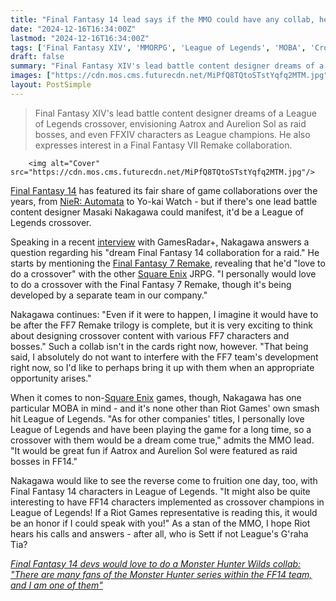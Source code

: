 ```yaml
---
title: "Final Fantasy 14 lead says if the MMO could have any collab, he'd want a League of Legends one: 'A crossover with them would be a dream come true'"
date: "2024-12-16T16:34:00Z"
lastmod: "2024-12-16T16:34:00Z"
tags: ['Final Fantasy XIV', 'MMORPG', 'League of Legends', 'MOBA', 'Crossover', 'Raid', 'Square Enix', 'Riot Games', 'Final Fantasy VII Remake', 'JRPG']
draft: false
summary: "Final Fantasy XIV's lead battle content designer dreams of a League of Legends crossover, envisioning Aatrox and Aurelion Sol as raid bosses, and even FFXIV characters as League champions.  He also expresses interest in a Final Fantasy VII Remake collaboration."
images: ["https://cdn.mos.cms.futurecdn.net/MiPfQ8TQtoSTstYqfq2MTM.jpg"]
layout: PostSimple
---
```

> Final Fantasy XIV's lead battle content designer dreams of a League of Legends crossover, envisioning Aatrox and Aurelion Sol as raid bosses, and even FFXIV characters as League champions.  He also expresses interest in a Final Fantasy VII Remake collaboration.


        <img alt="Cover" src="https://cdn.mos.cms.futurecdn.net/MiPfQ8TQtoSTstYqfq2MTM.jpg"/>
        
[<u>Final Fantasy 14</u>](https://www.gamesradar.com/final-fantasy-xiv/) has featured its fair share of game collaborations over the years, from [<u>NieR: Automata</u>](https://www.gamesradar.com/final-fantasy-14s-next-nier-automata-crossover-is-a-story-yoko-taro-has-never-really-written/) to Yo-kai Watch - but if there's one lead battle content designer Masaki Nakagawa could manifest, it'd be a League of Legends crossover.

Speaking in a recent [<u>interview</u>](https://www.gamesradar.com/games/final-fantasy/final-fantasy-14s-lead-battle-content-designer-on-returning-to-the-series-first-mmo-for-a-new-raid-difficulty-and-his-dream-league-of-legends-collaboration/) with GamesRadar+, Nakagawa answers a question regarding his "dream Final Fantasy 14 collaboration for a raid." He starts by mentioning the [<u>Final Fantasy 7 Remake</u>](https://www.gamesradar.com/final-fantasy-7-remake-guide/), revealing that he'd "love to do a crossover" with the other [<u>Square Enix</u>](https://www.gamesradar.com/tag/square_enix/) JRPG. "I personally would love to do a crossover with the Final Fantasy 7 Remake, though it's being developed by a separate team in our company."

Nakagawa continues: "Even if it were to happen, I imagine it would have to be after the FF7 Remake trilogy is complete, but it is very exciting to think about designing crossover content with various FF7 characters and bosses." Such a collab isn't in the cards right now, however. "That being said, I absolutely do not want to interfere with the FF7 team's development right now, so I'd like to perhaps bring it up with them when an appropriate opportunity arises."

When it comes to non-[Square Enix](https://www.gamesradar.com/tag/square_enix/) games, though, Nakagawa has one particular MOBA in mind - and it's none other than Riot Games' own smash hit League of Legends. "As for other companies' titles, I personally love League of Legends and have been playing the game for a long time, so a crossover with them would be a dream come true," admits the MMO lead. "It would be great fun if Aatrox and Aurelion Sol were featured as raid bosses in FF14."

Nakagawa would like to see the reverse come to fruition one day, too, with Final Fantasy 14 characters in League of Legends. "It might also be quite interesting to have FF14 characters implemented as crossover champions in League of Legends! If a Riot Games representative is reading this, it would be an honor if I could speak with you!" As a stan of the MMO, I hope Riot hears his calls and answers - after all, who is Sett if not League's G'raha Tia?

[<u><em>Final Fantasy 14 devs would love to do a Monster Hunter Wilds collab: "There are many fans of the Monster Hunter series within the FF14 team, and I am one of them"</em></u>](https://www.gamesradar.com/games/final-fantasy/final-fantasy-14s-devs-would-love-to-do-monster-hunter-wilds-collab-there-are-many-fans-of-the-monster-hunter-series-within-the-ff14-team-and-i-am-one-of-them/)
        